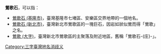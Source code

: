 '''鶯歌石'''，可以指：

*[[鶯歌石_(基隆市)|鶯歌石 (基隆市)]]，臺灣基隆市七堵區、安樂區交界地帶的一個地名。
*[[鶯歌石_(新北市)|鶯歌石 (新北市)]]，臺灣新北市鶯歌區的一塊巨石，因岩如狀似鶯而得「鶯歌」之名。
*[[鶯歌_(大字)|鶯歌 (大字)]]，臺灣新北市鶯歌區的主聚落及附近地區，舊稱「鶯歌石-{庄}-」。

[[Category:三字臺灣地名消歧义|Category:三字臺灣地名消歧义]]